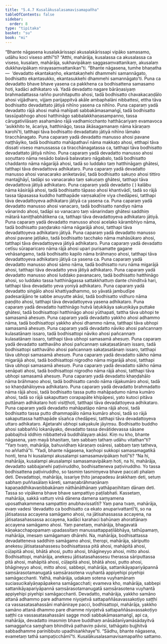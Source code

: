 ```yaml
---
title: "5.4.7 Kusalākusalasamavisamapañha"
tableOfContents: false
sidebar:
  order: 8
type: "tipitaka"
basket: "su"
book: "mi"
---
```



<DynamicBreadcrumb />

<Division number="156" book="mi" bookNo="28">

<Paragraph number="890" book="mi">
“Bhante nāgasena kusalakārissapi akusalakārissapi vipāko samasamo, udāhu koci viseso atthī”ti? “Atthi, mahārāja, kusalassa ca akusalassa ca viseso, kusalaṃ, mahārāja, sukhavipākaṃ saggasaṃvattanikaṃ, akusalaṃ dukkhavipākaṃ nirayasaṃvattanikan”ti.
</Paragraph>

<Paragraph number="891" book="mi">
“Bhante nāgasena, tumhe bhaṇatha—  ‘devadatto ekantakaṇho, ekantakaṇhehi dhammehi samannāgato, bodhisatto ekantasukko, ekantasukkehi dhammehi samannāgato’ti. Puna ca devadatto bhave bhave yasena ca pakkhena ca bodhisattena samasamo hoti, kadāci adhikataro vā. Yadā devadatto nagare bārāṇasiyaṃ brahmadattassa rañño purohitaputto ahosi, tadā bodhisatto chavakacaṇḍālo ahosi vijjādharo, vijjaṃ parijappitvā akāle ambaphalāni nibbattesi, ettha tāva bodhisatto devadattato jātiyā nihīno yasena ca nihīno.
</Paragraph>

<Paragraph number="892" book="mi">
Puna caparaṃ yadā devadatto rājā ahosi mahā mahīpati sabbakāmasamaṅgī, tadā bodhisatto tassūpabhogo ahosi hatthināgo sabbalakkhaṇasampanno, tassa cārugativilāsaṃ asahamāno rājā vadhamicchanto hatthācariyaṃ evamavoca ‘asikkhito te, ācariya, hatthināgo, tassa ākāsagamanaṃ nāma kāraṇaṃ karohī’ti, tatthapi tāva bodhisatto devadattato jātiyā nihīno lāmako tiracchānagato.
</Paragraph>

<Paragraph number="893" book="mi">
Puna caparaṃ yadā devadatto manusso ahosi pavane naṭṭhāyiko, tadā bodhisatto mahāpathavī nāma makkaṭo ahosi, etthapi tāva dissati viseso manussassa ca tiracchānagatassa ca, tatthapi tāva bodhisatto devadattato jātiyā nihīno.
</Paragraph>

<Paragraph number="894" book="mi">
Puna caparaṃ yadā devadatto manusso ahosi soṇuttaro nāma nesādo balavā balavataro nāgabalo, tadā bodhisatto chaddanto nāma nāgarājā ahosi, tadā so luddako taṃ hatthināgaṃ ghātesi, tatthapi tāva devadattova adhikataro.
</Paragraph>

<Paragraph number="895" book="mi">
Puna caparaṃ yadā devadatto manusso ahosi vanacarako aniketavāsī, tadā bodhisatto sakuṇo ahosi tittiro mantajjhāyī, tadāpi so vanacarako taṃ sakuṇaṃ ghātesi, tatthapi tāva devadattova jātiyā adhikataro.
</Paragraph>

<Paragraph number="896" book="mi">
Puna caparaṃ yadā devadatto ( ) kalābu nāma kāsirājā ahosi, tadā bodhisatto tāpaso ahosi khantivādī, tadā so rājā tassa tāpasassa kuddho hatthapāde vaṃsakaḷīre viya chedāpesi, tatthapi tāva devadattoyeva adhikataro jātiyā ca yasena ca.
</Paragraph>

<Paragraph number="897" book="mi">
Puna caparaṃ yadā devadatto manusso ahosi vanacaro, tadā bodhisatto nandiyo nāma vānarindo ahosi, tadāpi so vanacaro taṃ vānarindaṃ ghātesi saddhiṃ mātarā kaniṭṭhabhātikena ca, tatthapi tāva devadattoyeva adhikataro jātiyā.
</Paragraph>

<Paragraph number="898" book="mi">
Puna caparaṃ yadā devadatto manusso ahosi acelako kārambhiyo nāma, tadā bodhisatto paṇḍarako nāma nāgarājā ahosi, tatthapi tāva devadattoyeva adhikataro jātiyā.
</Paragraph>

<Paragraph number="899" book="mi">
Puna caparaṃ yadā devadatto manusso ahosi pavane jaṭilako, tadā bodhisatto tacchako nāma mahāsūkaro ahosi, tatthapi tāva devadattoyeva jātiyā adhikataro.
</Paragraph>

<Paragraph number="900" book="mi">
Puna caparaṃ yadā devadatto cetīsu sūraparicaro nāma rājā ahosi upari purisamatte gagane vehāsaṅgamo, tadā bodhisatto kapilo nāma brāhmaṇo ahosi, tatthapi tāva devadattoyeva adhikataro jātiyā ca yasena ca.
</Paragraph>

<Paragraph number="901" book="mi">
Puna caparaṃ yadā devadatto manusso ahosi sāmo nāma, tadā bodhisatto ruru nāma migarājā ahosi, tatthapi tāva devadatto yeva jātiyā adhikataro.
</Paragraph>

<Paragraph number="902" book="mi">
Puna caparaṃ yadā devadatto manusso ahosi luddako pavanacaro, tadā bodhisatto hatthināgo ahosi, so luddako tassa hatthināgassa sattakkhattuṃ dante chinditvā hari, tatthapi tāva devadatto yeva yoniyā adhikataro.
</Paragraph>

<Paragraph number="903" book="mi">
Puna caparaṃ yadā devadatto siṅgālo ahosi khattiyadhammo, so yāvatā jambudīpe padesarājāno te sabbe anuyutte akāsi, tadā bodhisatto vidhuro nāma paṇḍito ahosi, tatthapi tāva devadattoyeva yasena adhikataro.
</Paragraph>

<Paragraph number="904" book="mi">
Puna caparaṃ yadā devadatto hatthināgo hutvā laṭukikāya sakuṇikāya puttake ghātesi, tadā bodhisattopi hatthināgo ahosi yūthapati, tattha tāva ubhopi te samasamā ahesuṃ.
</Paragraph>

<Paragraph number="905" book="mi">
Puna caparaṃ yadā devadatto yakkho ahosi adhammo nāma, tadā bodhisattopi yakkho ahosi dhammo nāma, tatthapi tāva ubhopi samasamā ahesuṃ.
</Paragraph>

<Paragraph number="906" book="mi">
Puna caparaṃ yadā devadatto nāviko ahosi pañcannaṃ kulasatānaṃ issaro, tadā bodhisattopi nāviko ahosi pañcannaṃ kulasatānaṃ issaro, tatthapi tāva ubhopi samasamā ahesuṃ.
</Paragraph>

<Paragraph number="907" book="mi">
Puna caparaṃ yadā devadatto satthavāho ahosi pañcannaṃ sakaṭasatānaṃ issaro, tadā bodhisattopi satthavāho ahosi pañcannaṃ sakaṭasatānaṃ issaro, tatthapi tāva ubhopi samasamā ahesuṃ.
</Paragraph>

<Paragraph number="908" book="mi">
Puna caparaṃ yadā devadatto sākho nāma migarājā ahosi, tadā bodhisattopi nigrodho nāma migarājā ahosi, tatthapi tāva ubhopi samasamā ahesuṃ.
</Paragraph>

<Paragraph number="909" book="mi">
Puna caparaṃ yadā devadatto sākho nāma senāpati ahosi, tadā bodhisattopi nigrodho nāma rājā ahosi, tatthapi tāva ubhopi samasamā ahesuṃ.
</Paragraph>

<Paragraph number="910" book="mi">
Puna caparaṃ yadā devadatto khaṇḍahālo nāma brāhmaṇo ahosi, tadā bodhisatto cando nāma rājakumāro ahosi, tadā so khaṇḍahāloyeva adhikataro.
</Paragraph>

<Paragraph number="911" book="mi">
Puna caparaṃ yadā devadatto brahmadatto nāma rājā ahosi, tadā bodhisatto tassa putto mahāpadumo nāma kumāro ahosi, tadā so rājā sakaputtaṃ corapapāte khipāpesi, yato kutoci pitāva puttānaṃ adhikataro hoti visiṭṭhoti, tatthapi tāva devadattoyeva adhikataro.
</Paragraph>

<Paragraph number="912" book="mi">
Puna caparaṃ yadā devadatto mahāpatāpo nāma rājā ahosi, tadā bodhisatto tassa putto dhammapālo nāma kumāro ahosi, tadā so rājā sakaputtassa hatthapāde sīsañca chedāpesi, tatthapi tāva devadattoyeva uttaro adhikataro.
</Paragraph>

<Paragraph number="913" book="mi">
Ajjetarahi ubhopi sakyakule jāyiṃsu. Bodhisatto buddho ahosi sabbaññū lokanāyako, devadatto tassa devātidevassa sāsane pabbajitvā iddhiṃ nibbattetvā buddhālayaṃ akāsi. Kiṃ nu kho, bhante nāgasena, yaṃ mayā bhaṇitaṃ, taṃ sabbaṃ tathaṃ udāhu vitathan”ti?
</Paragraph>

<Paragraph number="914" book="mi">
“Yaṃ tvaṃ, mahārāja, bahuvidhaṃ kāraṇaṃ osāresi, sabbaṃ taṃ tatheva, no aññathā”ti. “Yadi, bhante nāgasena, kaṇhopi sukkopi samasamagatikā honti, tena hi kusalampi akusalampi samasamavipākaṃ hotī”ti? “Na hi, mahārāja, kusalampi akusalampi samasamavipākaṃ hoti, na hi, mahārāja, devadatto sabbajanehi paṭiviruddho, bodhisatteneva paṭiviruddho. Yo tassa bodhisattena paṭiviruddho, so tasmiṃ tasmiṃyeva bhave paccati phalaṃ deti. Devadattopi, mahārāja, issariye ṭhito janapadesu ārakkhaṃ deti, setuṃ sabhaṃ puññasālaṃ kāreti, samaṇabrāhmaṇānaṃ kapaṇaddhikavaṇibbakānaṃ nāthānāthānaṃ yathāpaṇihitaṃ dānaṃ deti. Tassa so vipākena bhave bhave sampattiyo paṭilabhati. Kassetaṃ, mahārāja, sakkā vattuṃ vinā dānena damena saṃyamena uposathakammena sampattiṃ anubhavissatīti?
</Paragraph>

<Paragraph number="915" book="mi">
Yaṃ pana tvaṃ, mahārāja, evaṃ vadesi ‘devadatto ca bodhisatto ca ekato anuparivattantī’ti, so na jātisatassa accayena samāgamo ahosi, na jātisahassassa accayena, na jātisatasahassassa accayena, kadāci karahaci bahūnaṃ ahorattānaṃ accayena samāgamo ahosi. Yaṃ panetaṃ, mahārāja, bhagavatā kāṇakacchapopamaṃ upadassitaṃ manussattappaṭilābhāya, tathūpamaṃ, mahārāja, imesaṃ samāgamaṃ dhārehi.
</Paragraph>

<Paragraph number="916" book="mi">
Na, mahārāja, bodhisattassa devadatteneva saddhiṃ samāgamo ahosi, theropi, mahārāja, sāriputto anekesu jātisatasahassesu bodhisattassa pitā ahosi, mahāpitā ahosi, cūḷapitā ahosi, bhātā ahosi, putto ahosi, bhāgineyyo ahosi, mitto ahosi.
</Paragraph>

<Paragraph number="917" book="mi">
Bodhisattopi, mahārāja, anekesu jātisatasahassesu therassa sāriputtassa pitā ahosi, mahāpitā ahosi, cūḷapitā ahosi, bhātā ahosi, putto ahosi, bhāgineyyo ahosi, mitto ahosi, sabbepi, mahārāja, sattanikāyapariyāpannā saṃsārasotamanugatā saṃsārasotena vuyhantā appiyehipi piyehipi samāgacchanti. Yathā, mahārāja, udakaṃ sotena vuyhamānaṃ suciasucikalyāṇapāpakena samāgacchati; evameva kho, mahārāja, sabbepi sattanikāyapariyāpannā saṃsārasotamanugatā saṃsārasotena vuyhantā appiyehipi piyehipi samāgacchanti. Devadatto, mahārāja, yakkho samāno attanā adhammo pare adhamme niyojetvā sattapaññāsavassakoṭiyo saṭṭhi ca vassasatasahassāni mahāniraye pacci, bodhisattopi, mahārāja, yakkho samāno attanā dhammo pare dhamme niyojetvā sattapaññāsavassakoṭiyo saṭṭhi ca vassasatasahassāni sagge modi sabbakāmasamaṅgī, api ca, mahārāja, devadatto imasmiṃ bhave buddhaṃ anāsādanīyamāsādayitvā samaggañca saṃghaṃ bhinditvā pathaviṃ pāvisi, tathāgato bujjhitvā sabbadhamme parinibbuto upadhisaṅkhaye”ti. “Sādhu, bhante nāgasena, evametaṃ tathā sampaṭicchāmī”ti.

</Paragraph>
</Division>

<Paragraph number="918" type="center" book="mi">
Kusalākusalasamavisamapañho sattamo.
</Paragraph>